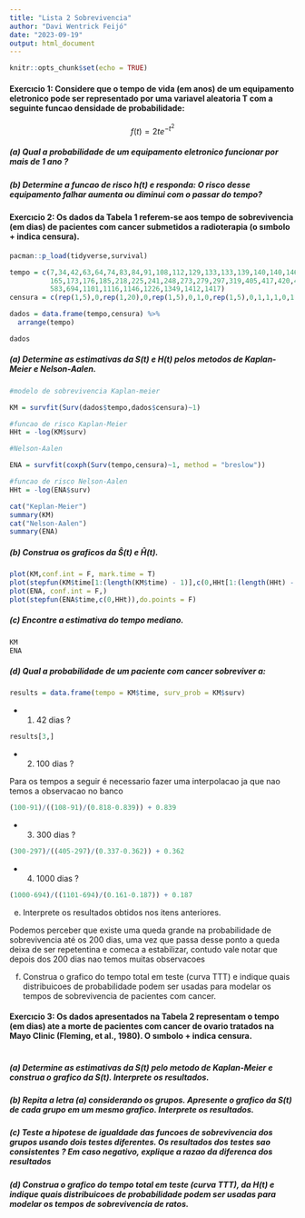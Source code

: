 ```yaml
---
title: "Lista 2 Sobrevivencia"
author: "Davi Wentrick Feijó"
date: "2023-09-19"
output: html_document
---
```


```r
knitr::opts_chunk$set(echo = TRUE)
```


#### Exercıcio 1: Considere que o tempo de vida (em anos) de um equipamento eletronico pode ser representado por uma variavel aleatoria T com a seguinte funcao densidade de probabilidade:

$$
f(t) = 2t e^{-t^2}
$$

##### (a) Qual a probabilidade de um equipamento eletronico funcionar por mais de 1 ano ?

##### (b) Determine a funcao de risco h(t) e responda: O risco desse equipamento falhar aumenta ou diminui com o passar do tempo?



#### Exercıcio 2: Os dados da Tabela 1 referem-se aos tempo de sobrevivencia (em dias) de pacientes com cancer submetidos a radioterapia (o sımbolo + indica censura).

```r
pacman::p_load(tidyverse,survival)

tempo = c(7,34,42,63,64,74,83,84,91,108,112,129,133,133,139,140,140,146,149,154,157,160,160,
          165,173,176,185,218,225,241,248,273,279,297,319,405,417,420,440,523,523,
          583,694,1101,1116,1146,1226,1349,1412,1417)
censura = c(rep(1,5),0,rep(1,20),0,rep(1,5),0,1,0,rep(1,5),0,1,1,1,0,1,0,0,0,1)

dados = data.frame(tempo,censura) %>%
  arrange(tempo)

dados
```



##### (a) Determine as estimativas da S(t) e H(t) pelos metodos de Kaplan-Meier e Nelson-Aalen.

```r
#modelo de sobrevivencia Kaplan-meier

KM = survfit(Surv(dados$tempo,dados$censura)~1)

#funcao de risco Kaplan-Meier
HHt = -log(KM$surv)

#Nelson-Aalen

ENA = survfit(coxph(Surv(tempo,censura)~1, method = "breslow"))

#funcao de risco Nelson-Aalen
HHt = -log(ENA$surv)

```

```r
cat("Keplan-Meier")
summary(KM)
cat("Nelson-Aalen")
summary(ENA)
```


##### (b) Construa os graficos da $\hat S(t)$ e $\hat H(t)$.

```r
plot(KM,conf.int = F, mark.time = T)
plot(stepfun(KM$time[1:(length(KM$time) - 1)],c(0,HHt[1:(length(HHt) - 1)])),do.points = F)
plot(ENA, conf.int = F,)
plot(stepfun(ENA$time,c(0,HHt)),do.points = F)
```


##### (c) Encontre a estimativa do tempo mediano.

```r
KM
ENA
```


##### (d) Qual a probabilidade de um paciente com cancer sobreviver a:

```r
results = data.frame(tempo = KM$time, surv_prob = KM$surv)
```

+ 1. 42 dias ?

```r
results[3,]
```
+ 2. 100 dias ?

Para os tempos a seguir é necessario fazer uma interpolacao ja que nao temos a observacao no banco

```r
(100-91)/((108-91)/(0.818-0.839)) + 0.839
```


+ 3. 300 dias ?

```r
(300-297)/((405-297)/(0.337-0.362)) + 0.362
```

+ 4. 1000 dias ?

```r
(1000-694)/((1101-694)/(0.161-0.187)) + 0.187
```



(e) Interprete os resultados obtidos nos itens anteriores.

Podemos perceber que existe uma queda grande na probabilidade de sobrevivencia até os 200 dias, uma vez que passa desse ponto a queda deixa de ser repetentina e comeca a estabilizar, contudo vale notar que depois dos 200 dias nao temos muitas observacoes


(f) Construa o grafico do tempo total em teste (curva TTT) e indique quais distribuicoes de probabilidade podem ser usadas para modelar os tempos de sobrevivencia de pacientes com cancer.



#### Exercıcio 3: Os dados apresentados na Tabela 2 representam o tempo (em dias) ate a morte de pacientes com cancer de ovario tratados na Mayo Clinic (Fleming, et al., 1980). O sımbolo + indica censura.

```r

```


##### (a) Determine as estimativas da S(t) pelo metodo de Kaplan-Meier e construa o grafico da S(t). Interprete os resultados.


##### (b) Repita a letra (a) considerando os grupos. Apresente o grafico da S(t) de cada grupo em um mesmo grafico. Interprete os resultados.


##### (c) Teste a hipotese de igualdade das funcoes de sobrevivencia dos grupos usando dois testes diferentes. Os resultados dos testes sao consistentes ? Em caso negativo, explique a razao da diferenca dos resultados

##### (d) Construa o grafico do tempo total em teste (curva TTT), da H(t) e indique quais distribuicoes de probabilidade podem ser usadas para modelar os tempos de sobrevivencia de ratos.

